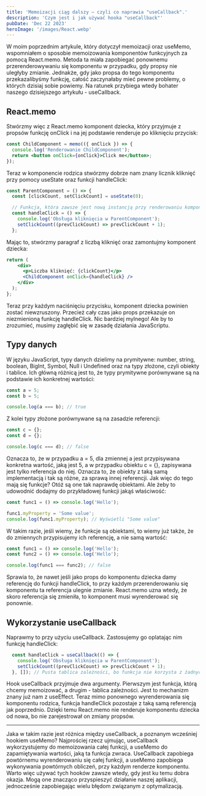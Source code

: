```yaml
---
title: 'Memoizacji ciąg dalszy – czyli co naprawia "useCallback".'
description: 'Czym jest i jak używać hooka "useCallback"'
pubDate: 'Dec 22 2023'
heroImage: '/images/React.webp'
---
```


W moim poprzednim artykule, który dotyczył memoizacji oraz useMemo, wspomniałem o sposobie memoizowania komponentów funkcyjnych za pomocą React.memo. Metoda ta miała zapobiegać ponownemu przerenderowywaniu się komponentu w przypadku, gdy propsy nie uległyby zmianie. Jednakże, gdy jako propsa do tego komponentu przekazalibyśmy funkcję, całość zaczynałaby mieć pewne problemy, o których dzisiaj sobie powiemy. Na ratunek przybiega wtedy bohater naszego dzisiejszego artykułu - useCallback.

## React.memo

Stwórzmy więc z React.memo komponent dziecka, który przyjmuje z propsów funkcję onClick i na jej podstawie renderuje po kliknięciu przycisk:

```jsx
const ChildComponent = memo(({ onClick }) => {
  console.log('Renderowanie ChildComponent');
  return <button onClick={onClick}>Click me</button>;
});
```

Teraz w komponencie rodzica stwórzmy dobrze nam znany licznik kliknięć przy pomocy useState oraz funkcji handleClick:

```jsx
const ParentComponent = () => {
  const [clickCount, setClickCount] = useState(0);

  // Funkcja, która zawsze jest nową instancją przy renderowaniu komponentu
  const handleClick = () => {
    console.log('Obsługa kliknięcia w ParentComponent');
    setClickCount((prevClickCount) => prevClickCount + 1);
  };
```

Mając to, stwórzmy paragraf z liczbą kliknięć oraz zamontujmy komponent dziecka:

```jsx
return (
    <div>
      <p>Liczba kliknięć: {clickCount}</p>
      <ChildComponent onClick={handleClick} />
    </div>
  );
};
```

Teraz przy każdym naciśnięciu przycisku, komponent dziecka powinien zostać niewzruszony. Przecież cały czas jako props przekazuje on niezmienioną funkcję handleClick. Nic bardziej mylnego! Ale by to zrozumieć, musimy zagłębić się w zasadę działania JavaScriptu.

## Typy danych

W języku JavaScript, typy danych dzielimy na prymitywne: number, string, boolean, BigInt, Symbol, Null i Undefined oraz na typy złożone, czyli obiekty i tablice. Ich główną różnicą jest to, że typy prymitywne porównywane są na podstawie ich konkretnej wartości:

```jsx
const a = 5;
const b = 5;

console.log(a === b); // true
```

Z kolei typy złożone porównywane są na zasadzie referencji:

```jsx
const c = {};
const d = {};

console.log(c === d); // false
```

Oznacza to, że w przypadku a = 5, dla zmiennej a jest przypisywana konkretna wartość, jaką jest 5, a w przypadku obiektu c = {}, zapisywana jest tylko referencja do niej. Oznacza to, że obiekty z taką samą implementacją i tak są różne, za sprawą innej referencji. Jak więc do tego mają się funkcje? Otóż są one tak naprawdę obiektami. Ale żeby to udowodnić dodajmy do przykładowej funkcji jakąś właściwość:

```jsx
const func1 = () => console.log('Hello');

func1.myProperty = 'Some value';
console.log(func1.myProperty); // Wyświetli "Some value"
```

W takim razie, jeśli wiemy, że funkcje są obiektami, to wiemy już także, że do zmiennych przypisujemy ich referencję, a nie samą wartość:

```jsx
const func1 = () => console.log('Hello');
const func2 = () => console.log('Hello');

console.log(func1 === func2); // false
```

Sprawia to, że nawet jeśli jako props do komponentu dziecka damy referencję do funkcji handleClick, to przy każdym przerenderowaniu się komponentu ta referencja ulegnie zmianie. React.memo uzna wtedy, że skoro referencja się zmieniła, to komponent musi wyrenderować się ponownie.

## Wykorzystanie useCallback

Naprawmy to przy użyciu useCallback. Zastosujemy go oplatając nim funkcję handleClick:

```jsx
  const handleClick = useCallback(() => {
    console.log('Obsługa kliknięcia w ParentComponent');
    setClickCount((prevClickCount) => prevClickCount + 1);
  }, []); // Pusta tablica zależności, bo funkcja nie korzysta z żadnych zewnętrznych zmiennych.
```

Hook useCallback przyjmuje dwa argumenty. Pierwszym jest funkcja, którą chcemy memoizować, a drugim - tablica zależności. Jest to mechanizm znany już nam z useEffect. Teraz mimo ponownego wyrenderowania się komponentu rodzica, funkcja handleClick pozostaje z taką samą referencją jak poprzednio. Dzięki temu React.memo nie renderuje komponentu dziecka od nowa, bo nie zarejestrował on zmiany propsów.

***

Jaka w takim razie jest różnica między useCallback, a poznanym wcześniej hookiem useMemo? Najprościej rzecz ujmując, useCallback wykorzystujemy do memoizowania całej funkcji, a useMemo do zapamiętywania wartości, jaką ta funkcja zwraca. UseCallback zapobiega powtórnemu wyrenderowaniu się całej funkcji, a useMemo zapobiega wykonywania powtórnych obliczeń, przy każdym renderze komponentu. Warto więc używać tych hooków zawsze wtedy, gdy jest ku temu dobra okazja. Mogą one znacząco przyspieszyć działanie naszej aplikacji, jednocześnie zapobiegając wielu błędom związanym z optymalizacją.